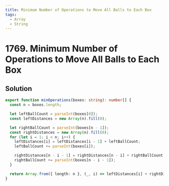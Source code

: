 ```yaml
---
title: Minimum Number of Operations to Move All Balls to Each Box
tags:
  - Array
  - String
---
```


# 1769. Minimum Number of Operations to Move All Balls to Each Box

<Badges>
  <LevelBadge level="medium" />
  <TopicBadge name="Array" slug="array" />
  <TopicBadge name="String" slug="string" />
</Badges>

## Solution

```typescript filename="solution.ts" copy
export function minOperations(boxes: string): number[] {
  const n = boxes.length;

  let leftBallCount = parseInt(boxes[0]);
  const leftDistances = new Array(n).fill(0);

  let rightBallCount = parseInt(boxes[n - 1]);
  const rightDistances = new Array(n).fill(0);
  for (let i = 1; i < n; i++) {
    leftDistances[i] = leftDistances[i - 1] + leftBallCount;
    leftBallCount += parseInt(boxes[i]);

    rightDistances[n - i - 1] = rightDistances[n - i] + rightBallCount;
    rightBallCount += parseInt(boxes[n - i - 1]);
  }

  return Array.from({ length: n }, (_, i) => leftDistances[i] + rightDistances[i]);
}
```

<ProblemLink
  codingSite="leetcode"
  href="https://leetcode.com/problems/minimum-number-of-operations-to-move-all-balls-to-each-box"
  title="Minimum Number of Operations to Move All Balls to Each Box"
/>
